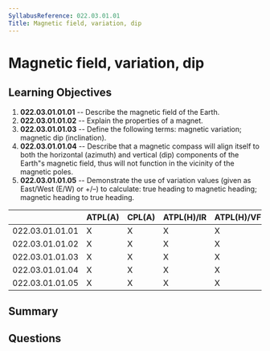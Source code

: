 ```yaml
---
SyllabusReference: 022.03.01.01
Title: Magnetic field, variation, dip
---
```


# Magnetic field, variation, dip

## Learning Objectives

1. **022.03.01.01.01** -- Describe the magnetic field of the Earth.
2. **022.03.01.01.02** -- Explain the properties of a magnet.
3. **022.03.01.01.03** -- Define the following terms: magnetic variation;
   magnetic dip (inclination).
4. **022.03.01.01.04** -- Describe that a magnetic compass will align itself to
   both the horizontal (azimuth) and vertical (dip) components of the Earth"s
   magnetic field, thus will not function in the vicinity of the magnetic poles.
5. **022.03.01.01.05** -- Demonstrate the use of variation values (given as
   East/West (E/W) or +/–) to calculate: true heading to magnetic heading;
   magnetic heading to true heading.

|                 | ATPL(A) | CPL(A) | ATPL(H)/IR | ATPL(H)/VFR | CPL(H) | IR  | CBIR(A) |
| --------------- | ------- | ------ | ---------- | ----------- | ------ | --- | ------- |
| 022.03.01.01.01 | X       | X      | X          | X           | X      | X   |         |
| 022.03.01.01.02 | X       | X      | X          | X           | X      | X   |         |
| 022.03.01.01.03 | X       | X      | X          | X           | X      | X   |         |
| 022.03.01.01.04 | X       | X      | X          | X           | X      | X   |         |
| 022.03.01.01.05 | X       | X      | X          | X           | X      | X   |         |

## Summary

## Questions
